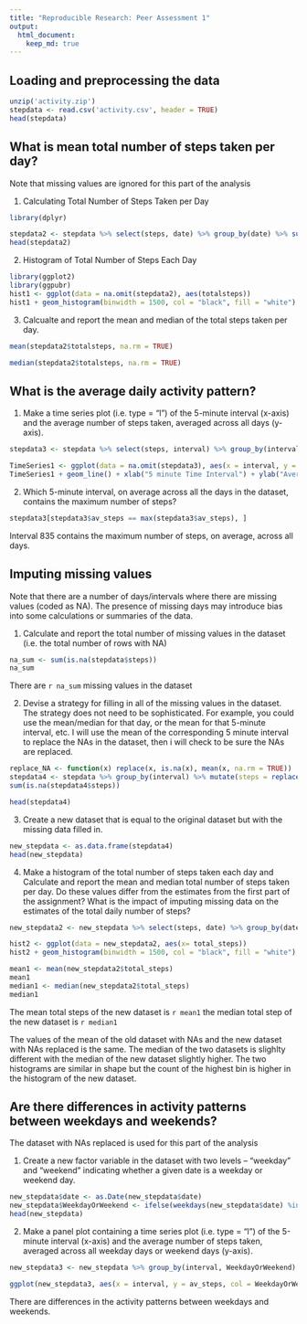 ```yaml
---
title: "Reproducible Research: Peer Assessment 1"
output: 
  html_document:
    keep_md: true
---
```



## Loading and preprocessing the data
```r
unzip('activity.zip')
stepdata <- read.csv('activity.csv', header = TRUE)
head(stepdata)
```


## What is mean total number of steps taken per day?
Note that missing values are ignored for this part of the analysis

1. Calculating Total Number of Steps Taken per Day

```r
library(dplyr)

stepdata2 <- stepdata %>% select(steps, date) %>% group_by(date) %>% summarise(totalsteps = sum(steps)) %>% na.omit()
head(stepdata2)
```

2. Histogram of Total Number of Steps Each Day

```r
library(ggplot2)
library(ggpubr)
hist1 <- ggplot(data = na.omit(stepdata2), aes(totalsteps))
hist1 + geom_histogram(binwidth = 1500, col = "black", fill = "white") + xlab("Total daily steps") + ggtitle("Histogram of Total Steps by Day") + theme_pubclean()

```

3. Calcualte and report the mean and median of the total steps taken per day.

```r
mean(stepdata2$totalsteps, na.rm = TRUE)
```

```r
median(stepdata2$totalsteps, na.rm = TRUE)
```


## What is the average daily activity pattern?
1. Make a time series plot (i.e. type = "l") of the 5-minute interval (x-axis) and the average number of steps taken, averaged across all days (y-axis).

```r
stepdata3 <- stepdata %>% select(steps, interval) %>% group_by(interval) %>% na.omit() %>% summarise(av_steps = mean(steps))

TimeSeries1 <- ggplot(data = na.omit(stepdata3), aes(x = interval, y = av_steps))
TimeSeries1 + geom_line() + xlab("5 minute Time Interval") + ylab("Average Number of Steps across all days") + ggtitle("Time Series of Average Steps per 5 minute Interval") + theme_pubclean()

```

2. Which 5-minute interval, on average across all the days in the dataset, contains the maximum number of steps?

```r
stepdata3[stepdata3$av_steps == max(stepdata3$av_steps), ]
```
Interval 835 contains the maximum number of steps, on average, across all days. 


## Imputing missing values
Note that there are a number of days/intervals where there are missing values (coded as NA). The presence of missing days may introduce bias into some calculations or summaries of the data.

1. Calculate and report the total number of missing values in the dataset (i.e. the total number of rows with NA)

```r
na_sum <- sum(is.na(stepdata$steps))
na_sum
```
There are `r na_sum` missing values in the dataset

2. Devise a strategy for filling in all of the missing values in the dataset. The strategy does not need to be sophisticated. For example, you could use the mean/median for that day, or the mean for that 5-minute interval, etc.
I will use the mean of the corresponding 5 minute interval to replace the NAs in the dataset, then i will check to be sure the NAs are replaced. 

```r
replace_NA <- function(x) replace(x, is.na(x), mean(x, na.rm = TRUE))
stepdata4 <- stepdata %>% group_by(interval) %>% mutate(steps = replace_NA(steps))
sum(is.na(stepdata4$steps))

head(stepdata4)
```

3. Create a new dataset that is equal to the original dataset but with the missing data filled in.

```r
new_stepdata <- as.data.frame(stepdata4)
head(new_stepdata)
```


4. Make a histogram of the total number of steps taken each day and Calculate and report the mean and median total number of steps taken per day. Do these values differ from the estimates from the first part of the assignment? What is the impact of imputing missing data on the estimates of the total daily number of steps?

```r
new_stepdata2 <- new_stepdata %>% select(steps, date) %>% group_by(date) %>% summarise(total_steps = sum(steps))

hist2 <- ggplot(data = new_stepdata2, aes(x= total_steps))
hist2 + geom_histogram(binwidth = 1500, col = "black", fill = "white") + xlab("Total Daily Steps") + ggtitle("Histogram of Total Steps by Day") + theme_pubclean()

mean1 <- mean(new_stepdata2$total_steps)
mean1
median1 <- median(new_stepdata2$total_steps)
median1
```

The mean total steps of the new dataset is `r mean1` 
the median total step of the new dataset is `r median1`

The values of the mean of the old dataset with NAs and the new dataset with NAs replaced is the same. The median of the two datasets is slighlty different with the median of the new dataset slightly higher. The two histograms are similar in shape but the count of the highest bin is higher in the histogram of the new dataset.


## Are there differences in activity patterns between weekdays and weekends?
The dataset with NAs replaced is used for this part of the analysis

1. Create a new factor variable in the dataset with two levels – “weekday” and “weekend” indicating whether a given date is a weekday or weekend day.

```r
new_stepdata$date <- as.Date(new_stepdata$date)
new_stepdata$WeekdayOrWeekend <- ifelse(weekdays(new_stepdata$date) %in% c("Saturday", "Sunday"), "Weekend", "Weekday")
head(new_stepdata)
```

2. Make a panel plot containing a time series plot (i.e. type = "l") of the 5-minute interval (x-axis) and the average number of steps taken, averaged across all weekday days or weekend days (y-axis).

```r
new_stepdata3 <- new_stepdata %>% group_by(interval, WeekdayOrWeekend) %>% summarise(av_steps = mean(steps))

ggplot(new_stepdata3, aes(x = interval, y = av_steps, col = WeekdayOrWeekend)) + geom_line() + facet_grid(WeekdayOrWeekend ~.) + xlab("Interval") + ylab("Mean of Steps") + ggtitle("Comparison of Average Number of Steps across Weekday and Weekend Per 5 Minute Interval") + theme_pubclean()

```

There are differences in the activity patterns between weekdays and weekends. 

